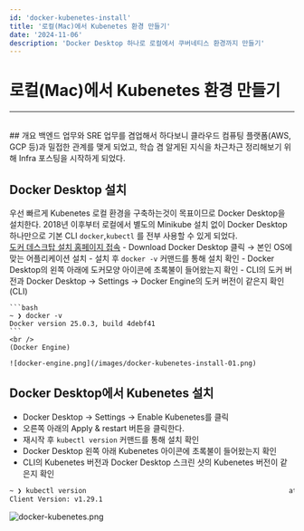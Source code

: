 ```yaml
---
id: 'docker-kubenetes-install'
title: '로컬(Mac)에서 Kubenetes 환경 만들기'
date: '2024-11-06'
description: 'Docker Desktop 하나로 로컬에서 쿠버네티스 환경까지 만들기'
---
```


# 로컬(Mac)에서 Kubenetes 환경 만들기
---
<br />
## 개요
백엔드 업무와 SRE 업무를 겸업해서 하다보니 클라우드 컴퓨팅 플랫폼(AWS, GCP 등)과 밀접한 관계를 맺게 되었고, 학습 겸 알게된 지식을 차근차근 정리해보기 위해 Infra 포스팅을 시작하게 되었다.


<MdxDivider />


## Docker Desktop 설치
우선 빠르게 Kubenetes 로컬 환경을 구축하는것이 목표이므로 Docker Desktop을 설치한다. 2018년 이후부터 로컬에서 별도의 Minikube 설치 없이 Docker Desktop 하나만으로 기본 CLI `docker`,`kubectl` 를 전부 사용할 수 있게 되었다.
<br />
[도커 데스크탑 설치 홈페이지 접속](https://www.docker.com/products/docker-desktop/)
    - Download Docker Desktop 클릭 → 본인 OS에 맞는 어플리케이션 설치
    - 설치 후 `docker -v` 커맨드를 통해 설치 확인
    - Docker Desktop의 왼쪽 아래에 도커모양 아이콘에 초록불이 들어왔는지 확인
    - CLI의 도커 버전과 Docker Desktop → Settings → Docker Engine의 도커 버전이 같은지 확인
    <br />
    (CLI)
    
    ```bash
    ~ ❯ docker -v
    Docker version 25.0.3, build 4debf41
    ```
    <br />
    (Docker Engine)
    
    ![docker-engine.png](/images/docker-kubenetes-install-01.png)


<MdxDivider />


## Docker Desktop에서 Kubenetes 설치
- Docker Desktop → Settings → Enable Kubenetes를 클릭
- 오른쪽 아래의 Apply & restart 버튼을 클릭한다.
- 재시작 후 `kubectl version` 커맨드를 통해 설치 확인
- Docker Desktop 왼쪽 아래 Kubenetes 아이콘에 초록불이 들어왔는지 확인
- CLI의 Kubenetes 버전과 Docker Desktop 스크린 샷의 Kubenetes 버전이 같은지 확인

```bash
~ ❯ kubectl version                                                  at ⎈ docker-desktop
Client Version: v1.29.1
```

![docker-kubenetes.png](/images/docker-kubenetes-install-02.png)
